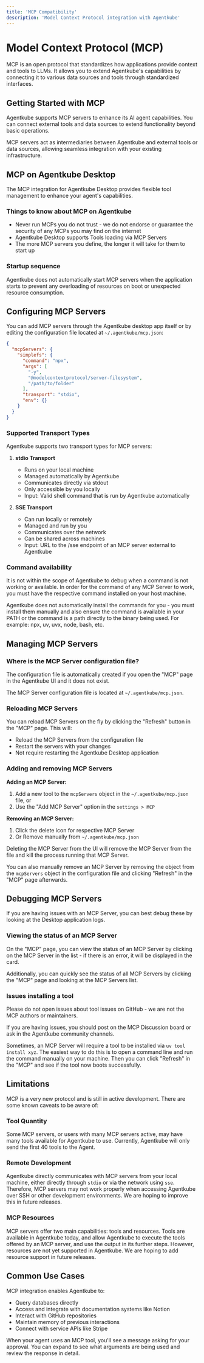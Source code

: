 ```yaml
---
title: 'MCP Compatibility'
description: 'Model Context Protocol integration with Agentkube'
---
```


# Model Context Protocol (MCP)

MCP is an open protocol that standardizes how applications provide context and tools to LLMs. It allows you to extend Agentkube's capabilities by connecting it to various data sources and tools through standardized interfaces.

## Getting Started with MCP

Agentkube supports MCP servers to enhance its AI agent capabilities. You can connect external tools and data sources to extend functionality beyond basic operations.

<Tip>
MCP servers act as intermediaries between Agentkube and external tools or data sources, allowing seamless integration with your existing infrastructure.
</Tip>


## MCP on Agentkube Desktop

The MCP integration for Agentkube Desktop provides flexible tool management to enhance your agent's capabilities.

### Things to know about MCP on Agentkube

- Never run MCPs you do not trust - we do not endorse or guarantee the security of any MCPs you may find on the internet
- Agentkube Desktop supports Tools loading via MCP Servers
- The more MCP servers you define, the longer it will take for them to start up

### Startup sequence

<Warning>
Agentkube does not automatically start MCP servers when the application starts to prevent any overloading of resources on boot or unexpected resource consumption.
</Warning>

## Configuring MCP Servers

You can add MCP servers through the Agentkube desktop app itself or by editing the configuration file located at `~/.agentkube/mcp.json`:

```json
{
  "mcpServers": {
    "simplefs": {
      "command": "npx",
      "args": [
        "-y",
        "@modelcontextprotocol/server-filesystem",
        "/path/to/folder"
      ],
      "transport": "stdio",
      "env": {}
    }
  }
}
```

### Supported Transport Types

Agentkube supports two transport types for MCP servers:

1. **stdio Transport**
   - Runs on your local machine
   - Managed automatically by Agentkube
   - Communicates directly via stdout
   - Only accessible by you locally
   - Input: Valid shell command that is run by Agentkube automatically

2. **SSE Transport**
   - Can run locally or remotely
   - Managed and run by you
   - Communicates over the network
   - Can be shared across machines
   - Input: URL to the /sse endpoint of an MCP server external to Agentkube

### Command availability

It is not within the scope of Agentkube to debug when a command is not working or available. In order for the command of any MCP Server to work, you must have the respective command installed on your host machine.

<Note>
Agentkube does not automatically install the commands for you - you must install them manually and also ensure the command is available in your PATH or the command is a path directly to the binary being used. For example: npx, uv, uvx, node, bash, etc.
</Note>

## Managing MCP Servers

### Where is the MCP Server configuration file?

The configuration file is automatically created if you open the "MCP" page in the Agentkube UI and it does not exist.

The MCP Server configuration file is located at `~/.agentkube/mcp.json`.

### Reloading MCP Servers

You can reload MCP Servers on the fly by clicking the "Refresh" button in the "MCP" page. This will:
- Reload the MCP Servers from the configuration file
- Restart the servers with your changes
- Not require restarting the Agentkube Desktop application

### Adding and removing MCP Servers

**Adding an MCP Server:**
1. Add a new tool to the `mcpServers` object in the `~/.agentkube/mcp.json` file, or
2. Use the "Add MCP Server" option in the `settings > MCP`

**Removing an MCP Server:**
1. Click the delete icon for respective MCP Server
2. Or Remove manually from `~/.agentkube/mcp.json`

<Tip>
Deleting the MCP Server from the UI will remove the MCP Server from the file and kill the process running that MCP Server.
</Tip>

You can also manually remove an MCP Server by removing the object from the `mcpServers` object in the configuration file and clicking "Refresh" in the "MCP" page afterwards.

## Debugging MCP Servers

If you are having issues with an MCP Server, you can best debug these by looking at the Desktop application logs.

### Viewing the status of an MCP Server

On the "MCP" page, you can view the status of an MCP Server by clicking on the MCP Server in the list - if there is an error, it will be displayed in the card.

Additionally, you can quickly see the status of all MCP Servers by clicking the "MCP" page and looking at the MCP Servers list.

### Issues installing a tool

<Warning>
Please do not open issues about tool issues on GitHub - we are not the MCP authors or maintainers.
</Warning>

If you are having issues, you should post on the MCP Discussion board or ask in the Agentkube community channels.

Sometimes, an MCP Server will require a tool to be installed via `uv tool install xyz`. The easiest way to do this is to open a command line and run the command manually on your machine. Then you can click "Refresh" in the "MCP" and see if the tool now boots successfully.

## Limitations

<Warning>
MCP is a very new protocol and is still in active development. There are some known caveats to be aware of:
</Warning>

### Tool Quantity
Some MCP servers, or users with many MCP servers active, may have many tools available for Agentkube to use. Currently, Agentkube will only send the first 40 tools to the Agent.

### Remote Development
Agentkube directly communicates with MCP servers from your local machine, either directly through `stdio` or via the network using `sse`. Therefore, MCP servers may not work properly when accessing Agentkube over SSH or other development environments. We are hoping to improve this in future releases.

### MCP Resources
MCP servers offer two main capabilities: tools and resources. Tools are available in Agentkube today, and allow Agentkube to execute the tools offered by an MCP server, and use the output in its further steps. However, resources are not yet supported in Agentkube. We are hoping to add resource support in future releases.

## Common Use Cases

MCP integration enables Agentkube to:

- Query databases directly
- Access and integrate with documentation systems like Notion
- Interact with GitHub repositories
- Maintain memory of previous interactions
- Connect with service APIs like Stripe

<Tip>
When your agent uses an MCP tool, you'll see a message asking for your approval. You can expand to see what arguments are being used and review the response in detail.
</Tip>